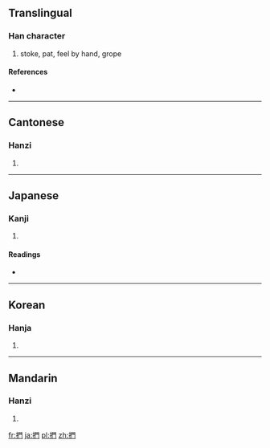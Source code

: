 {{also|扪}}
==Translingual==

===Han character===
{{Han char|rn=64|rad=手|as=08|sn=11|four=5702<sub>0</sub>|canj=手日弓 (QAN)}}

# stoke, pat, feel by hand, grope

====References====
* {{Han ref|kx=0435.050|dkj=12197|dj=0784.220|hdz=31908.030|uh=636B|ud=25451|bh=B1BF|bd=45503}}

----

==Cantonese==

===Hanzi===
{{yue-hanzi|jyut=mun4|y=mun4|sim=扪}}

# {{defn|lang=yue|sort=手08}}

----

==Japanese==

===Kanji===
{{ja-kanji|grade=|rs=手08}}

# {{defn|lang=ja|sort=手08}}

====Readings====
* {{ja-readings|on=[[もん]] (mon)|kun=[[なでる]] (naderu), [[とる]] (toru), [[ひねる]] (hineru)}}

----

==Korean==

===Hanja===
{{ko-hanja|hangeul=문|eumhun=|rv=mun|mr=mun|y=mun}}

# {{defn|lang=ko|sort=手08}}

----

==Mandarin==

===Hanzi===
{{cmn-hanzi|sim=扪|pin=[[mén]] ([[men2]])|wg=men<sup>2</sup>}}

# {{defn|lang=cmn|sort=手08}}

[[fr:捫]]
[[ja:捫]]
[[pl:捫]]
[[zh:捫]]